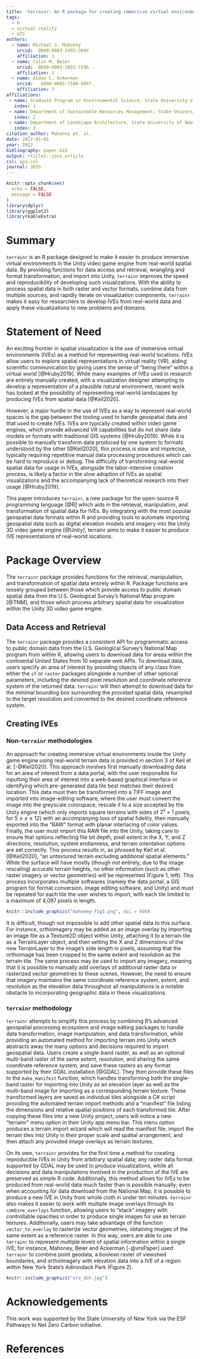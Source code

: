 ```yaml
---
title: 'terrainr: An R package for creating immersive virtual environments'
tags:
  - R
  - virtual reality
  - GIS
authors:
  - name: Michael J. Mahoney
    orcid:  0000-0003-2402-304X 
    affiliation: 1
  - name: Colin M. Beier
    orcid:  0000-0003-2692-7296 
    affiliation: 2
  - name: Aidan C. Ackerman
    orcid:   0000-0001-7106-0957 
    affiliation: 3
affiliations:
 - name: Graduate Program in Environmental Science, State University of New York College of Environmental Science and Forestry, Syracuse, New York, USA
   index: 1
 - name: Department of Sustainable Resources Management, State University of New York College of Environmental Science and Forestry, Syracuse, New York, USA
   index: 2
 - name: Department of Landscape Architecture, State University of New York College of Environmental Science and Forestry, Syracuse, New York, USA
   index: 3
citation_author: Mahoney et. al.
date: 2022-01-01
year: 2022
bibliography: paper.bib
output: rticles::joss_article
csl: apa.csl
journal: JOSS
---
```

```r
knitr::opts_chunk$set(
  echo = FALSE,
  message = FALSE
)
library(dplyr)
library(ggplot2)
library(kableExtra)
```

# Summary

`terrainr` is an R package designed to make it easier to produce immersive 
virtual environments in the Unity video game engine from real-world spatial data.
By providing functions for data access and retrieval, wrangling and format
transformation, and import into Unity, `terrainr` improves the speed and 
reproducibility of developing such visualizations. With the ability to process
spatial data in both raster and vector formats, combine data from multiple 
sources, and rapidly iterate on visualization components, `terrainr` makes it 
easy for researchers to develop IVEs from real-world data and apply these 
visualizations to new problems and domains.

# Statement of Need

An exciting frontier in spatial visualization is the use of immersive virtual environments (IVEs) 
as a method for representing real-world locations.
IVEs allow users to explore spatial representations in virtual reality (VR), 
aiding scientific communication by giving users the sense of "being there" within
a virtual world [@Hruby2019].
While many examples of IVEs used in research are entirely manually created,
with a visualization designer attempting to develop a representation of a plausible
natural environment,
recent work has looked at the possibility of representing real-world landscapes
by producing IVEs from spatial data [@Keil2020]. 

However, a major hurdle in the use of IVEs as a way to represent real-world 
spaces is the gap between the tooling used to handle geospatial data and that 
used to create IVEs. 
IVEs are typically created within video game engines, which provide advanced VR capabilities 
but do not share data models or formats with traditional GIS systems [@Hruby2019].
While it is possible to manually transform data produced by one system to formats understood by the other [@Keil2020],
this process is slow and imprecise, 
typically requiring repetitive manual data processing procedures which can be hard to reproduce or debug.
The difficulty of transforming real-world spatial data for usage in IVEs, alongside the labor-intensive creation process, is likely a factor in the slow adoption of IVEs as spatial visualizations and the accompanying lack of theoretical research into their usage [@Hruby2019].

This paper introduces `terrainr`, a new package for the open-source R programming language [@R]
which aids in the retrieval, manipulation, and transformation of spatial data for IVEs.
By integrating with the most popular geospatial data formats within R 
and providing tools to automate importing geospatial data 
such as digital elevation models and imagery
into the Unity 3D video game engine [@Unity],
terrainr aims to make it easier to produce IVE representations of real-world locations. 

# Package Overview

The `terrainr` package provides functions for the retrieval, manipulation, and transformation
of spatial data entirely within R. Package functions are loosely grouped between those
which provide access to public domain spatial data from the U.S. Geological Survey's National Map program [@TNM],
and those which process arbitrary spatial data for visualization within the Unity 3D video game engine.

## Data Access and Retrieval

The `terrainr` package provides a consistent API for programmatic access to 
public domain data from the U.S. Geological Survey's National Map program 
from within R, 
allowing users to download data for areas within the continental United States from 10 separate
web APIs. 
To download data, users specify an area of interest by providing objects of any 
class from either the `sf` or `raster` packages alongside a number of other 
optional parameters, including the desired pixel resolution and coordinate 
reference system of the returned data.
`terrainr` will then attempt to download data for the minimal bounding box 
surrounding the provided spatial data, resampled to the target resolution and 
converted to the desired coordinate reference system.

## Creating IVEs

### Non-`terrainr` methodologies

An approach for creating immersive virtual environments inside the Unity game 
engine using real-world terrain data is provided in section 3 of Keil et al.
[-@Keil2020]. 
This approach involves first manually downloading data for an area of interest
from a data portal, with the user responsible for inputting their area of 
interest into a web-based graphical interface or identifying which pre-generated
data tile best matches their desired location.
This data must then be transformed into a TIFF image and imported into 
image-editing software, where the user must convert the image 
into the greyscale colorspace, rescale it to a size accepted by the Unity engine
(which only imports square terrains with sides of $2^{x} + 1$ pixels, for $5 \leq x \leq 12$)
with an accompanying loss of spatial fidelity,
then manually exported into the "RAW" format with planar interlacing of color values.
Finally, the user must import this RAW file into the Unity, taking care
to ensure that options reflecting file bit depth, pixel extent in the X, Y, and 
Z directions, resolution, system endianness, and terrain orientation options
are set correctly. 
This process results in, as phrased by Keil et al. [@Keil2020], "an untextured 
terrain excluding additional spatial elements." 
While the surface will have mostly (though not entirely, due to the image rescaling)
accurate terrain heights, no other information (such as other raster imagery or
vector geometries) will be represented (Figure 1, left). 
This process incorporates multiple softwares 
(namely the data portal, a GIS program for format conversion, image editing software, and Unity) 
and must be repeated for each tile the user wishes to import, 
with each tile limited to a maximum of 4,097 pixels in length.

```r
knitr::include_graphics("mahoney-fig1.png", dpi = 600)
```

It is difficult, though not impossible to add other spatial data to this 
surface. For instance, orthoimagery may be added as an image overlay by 
importing an image file as a Texture2D object within Unity, attaching it to a 
terrain tile as a TerrainLayer object, and then setting the X and Z dimensions 
of the new TerrainLayer to the image's side length in pixels, assuming that the
orthoimage has been cropped to the same extent and resolution as the terrain 
tile. The same process may be used to import any imagery, meaning that it is 
possible to manually add overlays of additional raster data or rasterized vector 
geometries to these scenes. However, the need to ensure that imagery maintains
the same coordinate reference system, extent, and resolution as the elevation
data throughout all manipulations is a notable obstacle to incorporating 
geographic data in these visualizations.

### `terrainr` methodology

`terrainr` attempts to simplify this process by combining R's advanced 
geospatial processing ecosystem and image editing packages to handle 
data transformation, image manipulation, and data transformation, 
while providing an automated method for importing terrain into Unity 
which abstracts away the many options and decisions required to import
geospatial data.
Users create a single-band raster, as well as an optional multi-band raster of
the same extent, resolution, and sharing the same coordinate reference system,
and save these rasters as any format supported by their GDAL installation [@GDAL].
They then provide these files to the `make_manifest` function, which handles
transforming both the single-band raster for importing into Unity as an elevation layer
as well as the multi-band image for importing as a corresponding terrain texture. 
These transformed layers are saved as individual tiles alongside a C# script
providing the automated terrain import methods and a "manifest" file listing 
the dimensions and relative spatial positions of each transformed tile.
After copying these files into a new Unity project, users will notice a new
"terrainr" menu option in their Unity app menu bar. 
This menu option produces a terrain import wizard which will read the manifest
file, import the terrain tiles into Unity in their proper scale and spatial 
arrangement, and then attach any provided image overlays as terrain textures.

On its own, `terrainr` provides for the first time a method for creating 
reproducible IVEs in Unity from arbitrary spatial data; any raster 
data format supported by GDAL may be used to produce visualizations, while all
decisions and data manipulations involved in the production of the IVE are 
preserved as simple R code. Additionally, this method allows for IVEs to be 
produced from real-world data much faster than is possible manually; even when
accounting for data download from the National Map, it is possible to produce a
new IVE in Unity from whole cloth in under ten minutes.
`terrainr` also makes it easier to work with multiple image overlays through its
`combine_overlays` function, allowing users to "stack" imagery with controllable
opacities in order to produce single images for use as terrain textures. 
Additionally, users may take advantage of the function `vector_to_overlay` to 
rasterize vector geometries, obtaining images of the same extent as a reference
raster. 
In this way, users are able to use `terrainr` to represent multiple levels
of spatial information within a single IVE; 
for instance, Mahoney, Beier and Ackerman [-@vrsPaper] used `terrainr` 
to combine point geodata, 
a boolean raster of viewshed boundaries, 
and orthoimagery 
with elevation data 
into a IVE of a region within New York State's Adirondack Park (Figure 2).

```r
knitr::include_graphics("vrs_dot.jpg")
```

# Acknowledgements

This work was supported by the State University of New York via the ESF Pathways 
to Net Zero Carbon initiative.

# References
